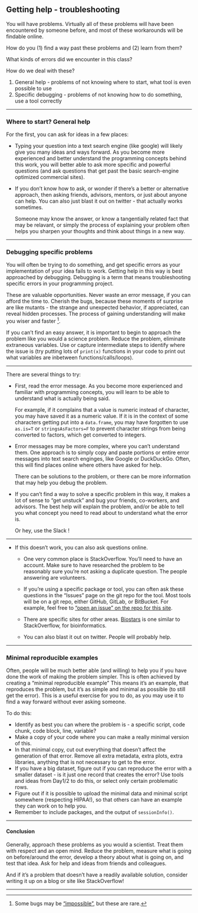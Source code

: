 ## Getting help - troubleshooting

You will have problems.
Virtually all of these problems will have been encountered by someone before,
and most of these workarounds will be findable online.

How do you (1) find a way past these problems and (2) learn from them?

What kinds of errors did we encounter in this class?

How do we deal with these?

1. General help - problems of not knowing where to start, 
    what tool is even possible to use
1. Specific debugging - problems of not knowing how to do something, 
    use a tool correctly

---

### Where to start? General help

For the first, you can ask for ideas in a few places:

- Typing your question into a text search engine (like google) will likely 
    give you many ideas and ways forward. As you become more experienced
    and better understand the programming concepts behind this work, 
    you will better able to ask more specific and powerful questions
    (and ask questions that get past the basic search-engine optimized
    commercial sites).

- If you don't know how to ask, or wonder if there's a better or alternative
    approach, then asking friends, advisors, mentors, or just about anyone
    can help. You can also just blast it out on twitter - that actually works
    sometimes.

    Someone may know the answer, or know a tangentially related fact
    that may be relavant, or simply the process of explaining your problem
    often helps you sharpen your thoughts and think about things in a new way.

---

### Debugging specific problems

You will often be trying to do something, and get specific errors as your
implementation of your idea fails to work.
Getting help in this way is best approached by debugging.
Debugging is a term that means troubleshooting specific errors in your
programming project.

These are valuable opportunities. 
Never waste an error message, if you can afford the time to. 
Cherish the bugs, because these moments of surprise are like
mutants - the strange and unexpected behavior, if appreciated, can reveal
hidden processes.
The process of gaining understanding will make you wiser and faster
^[Some bugs may be 
["impossible"](https://jvns.ca/blog/2021/06/08/reasons-why-bugs-might-feel-impossible/),
but these are rare.].

If you can't find an easy answer, it is important to begin to approach the
problem like you would a science problem.
Reduce the problem, eliminate extraneous variables.
Use or capture intermediate steps to identify where the issue is
(try putting lots of `print(x)` functions in your code to print out what
variables are inbetween functions/calls/loops).

---

There are several things to try:

- First, read the error message. As you become more experienced and familiar
    with programming concepts, you will learn to be able to understand what
    is actually being said. 

    For example, if it complains that a value is numeric instead of character,
    you may have saved it as a numeric value. If it is in the context of
    some characters getting put into a `data.frame`, you may have forgotten
    to use `as.is=T` or `stringsAsFactors=F` to prevent character strings from
    being converted to factors, which get converted to integers.

- Error messages may be more complex, where you can't understand them.
    One approach is to simply copy and paste portions or entire error messages
    into text search enginges, like Google or DuckDuckGo.
    Often, this will find places online where others have asked for help.

    There can be solutions to the problem, or there can be more information
    that may help you debug the problem.

- If you can't find a way to solve a specific problem in this way, it makes
    a lot of sense to "get unstuck" and bug your friends, co-workers,
    and advisors. The best help will explain the problem, and/or be able to 
    tell you what concept you need to read about to understand what the
    error is.

    Or hey, use the Slack !

---

- If this doesn't work, you can also ask questions online.

    - One very common place is StackOverflow. You'll need to have an account.
        Make sure to have researched the problem to be reasonably sure you're 
        not asking a duplicate question. The people answering are volunteers.

    - If you're using a specific package or tool, you can often ask these
        questions in the "Issues" page on the git repo for the tool.
        Most tools will be on a git repo, either GitHub, GitLab, or BitBucket.
        For example, feel free to 
        ["open an issue" on the repo for this site](https://github.com/darachm/dll-r/issues).

    - There are specific sites for other areas.
        [Biostars](https://www.biostars.org/) is one similar to StackOverflow,
        for bioinformatics.

    - You can also blast it out on twitter. People will probably help.


---

### Minimal reproducible examples

Often, people will be much better able (and willing) to help you if you have
done the work of making the problem simpler.
This is often achieved by creating a "minimal reproducible example"
This means it's an example, that reproduces the problem, but it's as simple
and minimal as possible (to still get the error).
This is a useful exercise for you to do, as you may use it to find a
way forward without ever asking someone.

To do this:

- Identify as best you can where the problem is - a specific script, 
    code chunk, code block, line, variable?
- Make a copy of your code where you can make a really minimal version of this.
- In that minimal copy, cut out everything that doesn't affect the generation
    of that error. Remove all extra metadata, extra plots, extra libraries,
    anything that is not necessary to get to the error.
- If you have a big dataset, figure out if you can reproduce the error with
    a smaller dataset - is it just one record that creates the error?
    Use tools and ideas from Day1/2 to do this, or select only certain
    problematic rows.
- Figure out if it is possible to upload the minimal data and minimal script 
    somewhere (respecting HIPAA!), so that others can have an example they
    can work on to help you.
- Remember to include packages, and the output of `sessionInfo()`.

---

#### Conclusion

Generally, approach these problems as you would a scientist.
Treat them with respect and an open mind.
Reduce the problem, measure what is going on before/around the error,
develop a theory about what is going on, and test that idea.
Ask for help and ideas from friends and colleagues.

And if it's a problem that doesn't have a readily available solution,
consider writing it up on a blog or site like StackOverflow!

---

<!-- maybe not....
### Exercise - debug one of the following Rmds
-->
